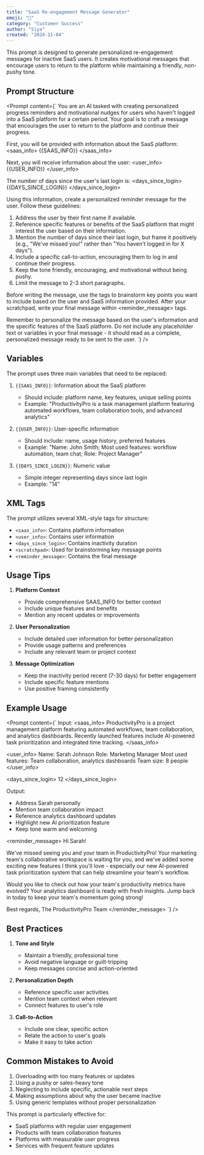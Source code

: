```yaml
---
title: "SaaS Re-engagement Message Generator"
emoji: "🔄"
category: "Customer Success"
author: "Siya"
created: "2024-11-04"
---
```


This prompt is designed to generate personalized re-engagement messages for inactive SaaS users. It creates motivational messages that encourage users to return to the platform while maintaining a friendly, non-pushy tone.

## Prompt Structure

<Prompt content={`
You are an AI tasked with creating personalized progress reminders and motivational nudges for users who haven't logged into a SaaS platform for a certain period. Your goal is to craft a message that encourages the user to return to the platform and continue their progress.

First, you will be provided with information about the SaaS platform:
<saas_info>
{{SAAS_INFO}}
</saas_info>

Next, you will receive information about the user:
<user_info>
{{USER_INFO}}
</user_info>

The number of days since the user's last login is:
<days_since_login>
{{DAYS_SINCE_LOGIN}}
</days_since_login>

Using this information, create a personalized reminder message for the user. Follow these guidelines:
1. Address the user by their first name if available.
2. Reference specific features or benefits of the SaaS platform that might interest the user based on their information.
3. Mention the number of days since their last login, but frame it positively (e.g., "We've missed you!" rather than "You haven't logged in for X days").
4. Include a specific call-to-action, encouraging them to log in and continue their progress.
5. Keep the tone friendly, encouraging, and motivational without being pushy.
6. Limit the message to 2-3 short paragraphs.

Before writing the message, use the <scratchpad> tags to brainstorm key points you want to include based on the user and SaaS information provided.
After your scratchpad, write your final message within <reminder_message> tags.

Remember to personalize the message based on the user's information and the specific features of the SaaS platform. Do not include any placeholder text or variables in your final message - it should read as a complete, personalized message ready to be sent to the user.
`} />

## Variables

The prompt uses three main variables that need to be replaced:

1. `{{SAAS_INFO}}`: Information about the SaaS platform
   - Should include: platform name, key features, unique selling points
   - Example: "ProductivityPro is a task management platform featuring automated workflows, team collaboration tools, and advanced analytics"

2. `{{USER_INFO}}`: User-specific information
   - Should include: name, usage history, preferred features
   - Example: "Name: John Smith; Most used features: workflow automation, team chat; Role: Project Manager"

3. `{{DAYS_SINCE_LOGIN}}`: Numeric value
   - Simple integer representing days since last login
   - Example: "14"

## XML Tags

The prompt utilizes several XML-style tags for structure:

- `<saas_info>`: Contains platform information
- `<user_info>`: Contains user information
- `<days_since_login>`: Contains inactivity duration
- `<scratchpad>`: Used for brainstorming key message points
- `<reminder_message>`: Contains the final message

## Usage Tips

1. **Platform Context**
   - Provide comprehensive SAAS_INFO for better context
   - Include unique features and benefits
   - Mention any recent updates or improvements

2. **User Personalization**
   - Include detailed user information for better personalization
   - Provide usage patterns and preferences
   - Include any relevant team or project context

3. **Message Optimization**
   - Keep the inactivity period recent (7-30 days) for better engagement
   - Include specific feature mentions
   - Use positive framing consistently

## Example Usage

<Prompt content={`
Input:
<saas_info>
ProductivityPro is a project management platform featuring automated workflows, team collaboration, and analytics dashboards. Recently launched features include AI-powered task prioritization and integrated time tracking.
</saas_info>

<user_info>
Name: Sarah Johnson
Role: Marketing Manager
Most used features: Team collaboration, analytics dashboards
Team size: 8 people
</user_info>

<days_since_login>
12
</days_since_login>

Output:
<scratchpad>
- Address Sarah personally
- Mention team collaboration impact
- Reference analytics dashboard updates
- Highlight new AI prioritization feature
- Keep tone warm and welcoming
</scratchpad>

<reminder_message>
Hi Sarah!

We've missed seeing you and your team in ProductivityPro! Your marketing team's collaborative workspace is waiting for you, and we've added some exciting new features I think you'll love - especially our new AI-powered task prioritization system that can help streamline your team's workflow.

Would you like to check out how your team's productivity metrics have evolved? Your analytics dashboard is ready with fresh insights. Jump back in today to keep your team's momentum going strong!

Best regards,
The ProductivityPro Team
</reminder_message>
`} />

## Best Practices

1. **Tone and Style**
   - Maintain a friendly, professional tone
   - Avoid negative language or guilt-tripping
   - Keep messages concise and action-oriented

2. **Personalization Depth**
   - Reference specific user activities
   - Mention team context when relevant
   - Connect features to user's role

3. **Call-to-Action**
   - Include one clear, specific action
   - Relate the action to user's goals
   - Make it easy to take action

## Common Mistakes to Avoid

1. Overloading with too many features or updates
2. Using a pushy or sales-heavy tone
3. Neglecting to include specific, actionable next steps
4. Making assumptions about why the user became inactive
5. Using generic templates without proper personalization

This prompt is particularly effective for:
- SaaS platforms with regular user engagement
- Products with team collaboration features
- Platforms with measurable user progress
- Services with frequent feature updates